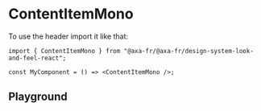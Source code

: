
<Meta of={ContentItemMonoStories} name="Content Item Mono" />

# ContentItemMono

To use the header import it like that:

```tsx
import { ContentItemMono } from "@axa-fr/@axa-fr/design-system-look-and-feel-react";

const MyComponent = () => <ContentItemMono />;
```

## Playground

<Canvas of={ContentItemMonoStories.Playground} />

<Controls of={ContentItemMonoStories.Playground} />
